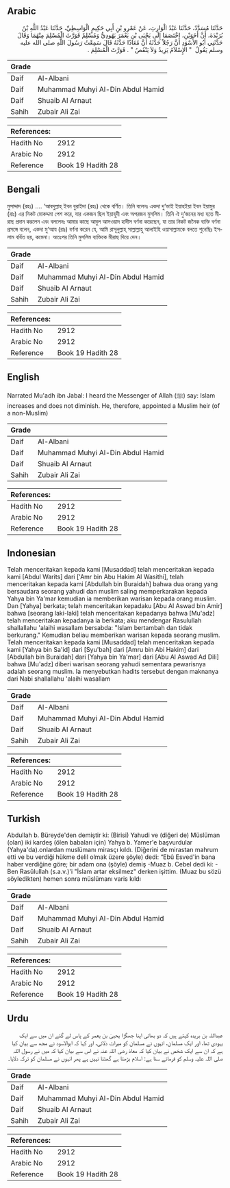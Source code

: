 ## Arabic


<div dir="rtl" lang="ar" style={{fontSize:'larger',backgroundColor:'#f8f9fa',padding:20}}>
حَدَّثَنَا مُسَدَّدٌ، حَدَّثَنَا عَبْدُ الْوَارِثِ، عَنْ عَمْرِو بْنِ أَبِي حَكِيمٍ الْوَاسِطِيِّ، حَدَّثَنَا عَبْدُ اللَّهِ بْنُ بُرَيْدَةَ، أَنَّ أَخَوَيْنِ، اخْتَصَمَا إِلَى يَحْيَى بْنِ يَعْمَرَ يَهُودِيٌّ وَمُسْلِمٌ فَوَرَّثَ الْمُسْلِمَ مِنْهُمَا وَقَالَ حَدَّثَنِي أَبُو الأَسْوَدِ أَنَّ رَجُلاً حَدَّثَهُ أَنَّ مُعَاذًا حَدَّثَهُ قَالَ سَمِعْتُ رَسُولَ اللَّهِ صلى الله عليه وسلم يَقُولُ ‏ "‏ الإِسْلاَمُ يَزِيدُ وَلاَ يَنْقُصُ ‏"‏ ‏.‏ فَوَرَّثَ الْمُسْلِمَ ‏.‏
</div>
<div style={{backgroundColor:'#f8f9fa',padding:20, marginBottom: 10}}><table> <thead> <tr> <th>Grade</th> <th></th> </tr> </thead> <tbody> <tr><td>Daif</td><td>Al-Albani</td></tr><tr><td>Daif</td><td>Muhammad Muhyi Al-Din Abdul Hamid</td></tr><tr><td>Daif</td><td>Shuaib Al Arnaut</td></tr><tr><td>Sahih</td><td>Zubair Ali Zai</td></tr></tbody></table><table> <thead> <tr> <th>References:</th> <th></th> </tr> </thead> <tbody><tr><td>Hadith No</td><td>2912</td></tr><tr><td>Arabic No</td><td>2912</td></tr><tr><td>Reference</td><td>Book 19 Hadith 28</td></tr></tbody></table></div>

## Bengali


<div dir="ltr" lang="bn" style={{fontSize:'larger',backgroundColor:'#f8f9fa',padding:20}}>
মুসাদ্দাদ (রহঃ) .... ‘আবদুল্লাহ্ ইবন বুরাইদা (রহঃ) থেকে বর্ণিত। তিনি বলেনঃ একদা দু‘ভাই ইয়াহইয়া ইবন ইয়ামুর (রাঃ) এর নিকট মোকদ্দমা পেশ করে, যার একজন ছিল ইয়াহুদী এবং অপরজন মুসলিম। তিনি ঐ দু‘জনের মধ্য হতে মীরাছ প্রদান করলেন এবং বললেনঃ আমার কাছে আবুল আসওয়াদ হাদীস বর্ণনা করেছেন, যা তার নিকট জনৈক ব্যক্তি বর্ণনা প্রসঙ্গে বলেন, একদা মু‘আয (রাঃ) বর্ণনা করেন যে, আমি রাসূলুল্লাহ্ সাল্লাল্লাহু আলাইহি ওয়াসাল্লামকে বলতে শুনেছিঃ ইসলাম বর্ধিত হয়, কমেনা। অতঃপর তিনি মুসলিম ব্যক্তিকে মীরাছ দিয়ে দেন।
</div>
<div style={{backgroundColor:'#f8f9fa',padding:20, marginBottom: 10}}><table> <thead> <tr> <th>Grade</th> <th></th> </tr> </thead> <tbody> <tr><td>Daif</td><td>Al-Albani</td></tr><tr><td>Daif</td><td>Muhammad Muhyi Al-Din Abdul Hamid</td></tr><tr><td>Daif</td><td>Shuaib Al Arnaut</td></tr><tr><td>Sahih</td><td>Zubair Ali Zai</td></tr></tbody></table><table> <thead> <tr> <th>References:</th> <th></th> </tr> </thead> <tbody><tr><td>Hadith No</td><td>2912</td></tr><tr><td>Arabic No</td><td>2912</td></tr><tr><td>Reference</td><td>Book 19 Hadith 28</td></tr></tbody></table></div>

## English


<div dir="ltr" lang="en" style={{fontSize:'larger',backgroundColor:'#f8f9fa',padding:20}}>
Narrated Mu'adh ibn Jabal: I heard the Messenger of Allah (ﷺ) say: Islam increases and does not diminish. He, therefore, appointed a Muslim heir (of a non-Muslim)
</div>
<div style={{backgroundColor:'#f8f9fa',padding:20, marginBottom: 10}}><table> <thead> <tr> <th>Grade</th> <th></th> </tr> </thead> <tbody> <tr><td>Daif</td><td>Al-Albani</td></tr><tr><td>Daif</td><td>Muhammad Muhyi Al-Din Abdul Hamid</td></tr><tr><td>Daif</td><td>Shuaib Al Arnaut</td></tr><tr><td>Sahih</td><td>Zubair Ali Zai</td></tr></tbody></table><table> <thead> <tr> <th>References:</th> <th></th> </tr> </thead> <tbody><tr><td>Hadith No</td><td>2912</td></tr><tr><td>Arabic No</td><td>2912</td></tr><tr><td>Reference</td><td>Book 19 Hadith 28</td></tr></tbody></table></div>

## Indonesian


<div dir="ltr" lang="id" style={{fontSize:'larger',backgroundColor:'#f8f9fa',padding:20}}>
Telah menceritakan kepada kami [Musaddad] telah menceritakan kepada kami [Abdul Warits] dari ['Amr bin Abu Hakim Al Wasithi], telah menceritakan kepada kami [Abdullah bin Buraidah] bahwa dua orang yang bersaudara seorang yahudi dan muslim saling memperkarakan kepada Yahya bin Ya'mar kemudian ia memberikan warisan kepada orang muslim. Dan [Yahya] berkata; telah menceritakan kepadaku [Abu Al Aswad bin Amir] bahwa [seorang laki-laki] telah menceritakan kepadanya bahwa [Mu'adz] telah menceritakan kepadanya ia berkata; aku mendengar Rasulullah shallallahu 'alaihi wasallam bersabda: "Islam bertambah dan tidak berkurang." Kemudian beliau memberikan warisan kepada seorang muslim. Telah menceritakan kepada kami [Musaddad] telah menceritakan kepada kami [Yahya bin Sa'id] dari [Syu'bah] dari [Amru bin Abi Hakim] dari [Abdullah bin Buraidah] dari [Yahya bin Ya'mar] dari [Abu Al Aswad Ad Dili] bahwa [Mu'adz] diberi warisan seorang yahudi sementara pewarisnya adalah seorang muslim. Ia menyebutkan hadits tersebut dengan maknanya dari Nabi shallallahu 'alaihi wasallam
</div>
<div style={{backgroundColor:'#f8f9fa',padding:20, marginBottom: 10}}><table> <thead> <tr> <th>Grade</th> <th></th> </tr> </thead> <tbody> <tr><td>Daif</td><td>Al-Albani</td></tr><tr><td>Daif</td><td>Muhammad Muhyi Al-Din Abdul Hamid</td></tr><tr><td>Daif</td><td>Shuaib Al Arnaut</td></tr><tr><td>Sahih</td><td>Zubair Ali Zai</td></tr></tbody></table><table> <thead> <tr> <th>References:</th> <th></th> </tr> </thead> <tbody><tr><td>Hadith No</td><td>2912</td></tr><tr><td>Arabic No</td><td>2912</td></tr><tr><td>Reference</td><td>Book 19 Hadith 28</td></tr></tbody></table></div>

## Turkish


<div dir="ltr" lang="tr" style={{fontSize:'larger',backgroundColor:'#f8f9fa',padding:20}}>
Abdullah b. Büreyde'den demiştir ki: (Birisi) Yahudi ve (diğeri de) Müslüman (olan) iki kardeş (ölen babaları için) Yahya b. Yamer'e başvurdular (Yahya'da).onlardan muslümanı mirasçı kıldı. (Diğerini de mirastan mahrum etti ve bu verdiği hükme delil olmak üzere şöyle) dedi: “Ebû Esved'in bana haber verdiğine göre; bir adam ona (şöyle) demiş -Muaz b. Cebel dedi ki: -Ben Rasûlullah (s.a.v.)'i "İslam artar eksilmez" derken işittim. (Muaz bu sözü söyledikten) hemen sonra müslümanı varis kıldı
</div>
<div style={{backgroundColor:'#f8f9fa',padding:20, marginBottom: 10}}><table> <thead> <tr> <th>Grade</th> <th></th> </tr> </thead> <tbody> <tr><td>Daif</td><td>Al-Albani</td></tr><tr><td>Daif</td><td>Muhammad Muhyi Al-Din Abdul Hamid</td></tr><tr><td>Daif</td><td>Shuaib Al Arnaut</td></tr><tr><td>Sahih</td><td>Zubair Ali Zai</td></tr></tbody></table><table> <thead> <tr> <th>References:</th> <th></th> </tr> </thead> <tbody><tr><td>Hadith No</td><td>2912</td></tr><tr><td>Arabic No</td><td>2912</td></tr><tr><td>Reference</td><td>Book 19 Hadith 28</td></tr></tbody></table></div>

## Urdu


<div dir="rtl" lang="ur" style={{fontSize:'larger',backgroundColor:'#f8f9fa',padding:20}}>
عبداللہ بن بریدہ کہتے ہیں کہ دو بھائی اپنا جھگڑا یحییٰ بن یعمر کے پاس لے گئے ان میں سے ایک یہودی تھا، اور ایک مسلمان، انہوں نے مسلمان کو میراث دلائی، اور کہا کہ ابوالاسود نے مجھ سے بیان کیا ہے کہ ان سے ایک شخص نے بیان کیا کہ معاذ رضی اللہ عنہ نے اس سے بیان کیا کہ میں نے رسول اللہ صلی اللہ علیہ وسلم کو فرماتے سنا ہے: اسلام بڑھتا ہے گھٹتا نہیں ہے پھر انہوں نے مسلمان کو ترکہ دلایا۔
</div>
<div style={{backgroundColor:'#f8f9fa',padding:20, marginBottom: 10}}><table> <thead> <tr> <th>Grade</th> <th></th> </tr> </thead> <tbody> <tr><td>Daif</td><td>Al-Albani</td></tr><tr><td>Daif</td><td>Muhammad Muhyi Al-Din Abdul Hamid</td></tr><tr><td>Daif</td><td>Shuaib Al Arnaut</td></tr><tr><td>Sahih</td><td>Zubair Ali Zai</td></tr></tbody></table><table> <thead> <tr> <th>References:</th> <th></th> </tr> </thead> <tbody><tr><td>Hadith No</td><td>2912</td></tr><tr><td>Arabic No</td><td>2912</td></tr><tr><td>Reference</td><td>Book 19 Hadith 28</td></tr></tbody></table></div>